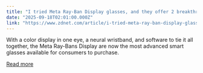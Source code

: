 ```yaml
---
title: "I tried Meta Ray-Ban Display glasses, and they offer 2 breakthroughs to take us beyond smartphones"
date: "2025-09-18T02:01:00.000Z"
link: "https://www.zdnet.com/article/i-tried-meta-ray-ban-display-glasses-and-they-offer-2-breakthroughs-to-take-us-beyond-smartphones/"
---
```


With a color display in one eye, a neural wristband, and software to tie it all together, the Meta Ray-Bans Display are now the most advanced smart glasses available for consumers to purchase.

[Read more](https://www.zdnet.com/article/i-tried-meta-ray-ban-display-glasses-and-they-offer-2-breakthroughs-to-take-us-beyond-smartphones/)
